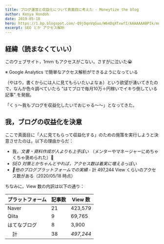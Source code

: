 ```yaml
---
title: ブログ運営と収益化について真面目に考えた - Moneytize the blog
author: Kenya Hondoh
date: 2019-05-18
hero: https://1.bp.blogspot.com/-Q9jOqnVqGuo/W64DqXTxwfI/AAAAAAABPIk/mn0XoaVlL2s_Sphqb-5WielV75A6JIEowCLcBGAs/s800/job_yarigai_sausyu.png
excerpt: SEO とか アクセス解析 
---
```


## 経緯（読まなくていい）
このウェブサイト，1ｍｍ もアクセスがこない。さすがに泣いた😭

※ Google Analytics で簡単なアクセス解析ができるようになっている

（やはり，書くからには人に見てもらいたいよなぁ）という欲望が湧いてきたので，なんか色々調べていたら
"はてブロで毎月10万＋円稼いでイキり倒している記事" を発掘。

「くぅ〜我もブログを収益化したいでおじゃる〜〜」となってきた。

## 我，ブログの収益化を決意

ここで真面目に「人に見てもらって収益化する」のための施策を実行しようと決意させたのは，以下の理由からだ：

- 我，*文書・資料作成が人よりも上手*ぽい （メンターやマネージャーにめちゃくちゃ褒められた）
- *SEO 対策とかちゃんとやれば，アクセス数は着実に増える*っぽい
- *他のブログプラットフォームでの実績* - 計 497,244 View くらいのアクセス数がある（2020/05/18 時点）

ちなみに，View 数の内訳は以下の通り：

|  プラットフォーム |記事数|  View 数  |
| ---- | ---- |---- |
|  Naver  |21|423,579|
|  Qiita  |9|69,765|
|  はてなブログ  |8|3,900|
|　計　|38|*497,244*|

## 